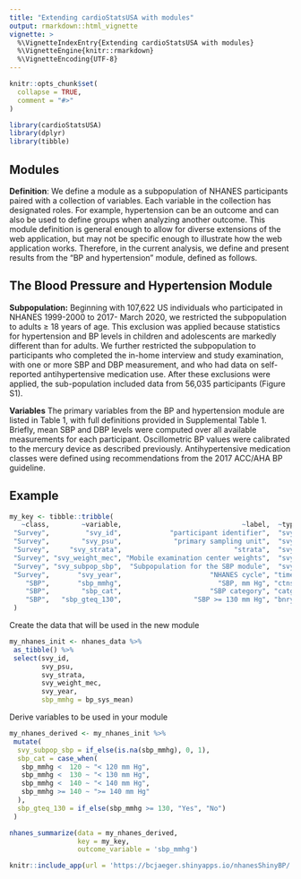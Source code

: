 ```yaml
---
title: "Extending cardioStatsUSA with modules"
output: rmarkdown::html_vignette
vignette: >
  %\VignetteIndexEntry{Extending cardioStatsUSA with modules}
  %\VignetteEngine{knitr::rmarkdown}
  %\VignetteEncoding{UTF-8}
---
```


```r
knitr::opts_chunk$set(
  collapse = TRUE,
  comment = "#>"
)
```

```r
library(cardioStatsUSA)
library(dplyr)
library(tibble)
```

## Modules

**Definition**: We define a module as a subpopulation of NHANES participants paired with a collection of variables. Each variable in the collection has designated roles. For example, hypertension can be an outcome and can also be used to define groups when analyzing another outcome. This module definition is general enough to allow for diverse extensions of the web application, but may not be specific enough to illustrate how the web application works. Therefore, in the current analysis, we define and present results from the "BP and hypertension" module, defined as follows.


## The Blood Pressure and Hypertension Module

**Subpopulation:** Beginning with 107,622 US individuals who participated in NHANES 1999-2000 to 2017- March 2020, we restricted the subpopulation to adults ≥ 18 years of age. This exclusion was applied because statistics for hypertension and BP levels in children and adolescents are markedly different than for adults. We further restricted the subpopulation to participants who completed the in-home interview and study examination, with one or more SBP and DBP measurement, and who had data on self-reported antihypertensive medication use. After these exclusions were applied, the sub-population included data from 56,035 participants (Figure S1).

**Variables** The primary variables from the BP and hypertension module are listed in Table 1, with full definitions provided in Supplemental Table 1. Briefly, mean SBP and DBP levels were computed over all available measurements for each participant. Oscillometric BP values were calibrated to the mercury device as described previously. Antihypertensive medication classes were defined using recommendations from the 2017 ACC/AHA BP guideline.

## Example

```r
my_key <- tibble::tribble(
   ~class,        ~variable,                              ~label,  ~type, ~outcome, ~group, ~subset, ~stratify, ~module, ~description,
 "Survey",         "svy_id",            "participant identifier",  "svy",    FALSE,  FALSE,   FALSE,     FALSE,  "none",  NA_character_,
 "Survey",        "svy_psu",             "primary sampling unit",  "svy",    FALSE,  FALSE,   FALSE,     FALSE,  "none",  NA_character_,
 "Survey",     "svy_strata",                            "strata",  "svy",    FALSE,  FALSE,   FALSE,     FALSE,  "none",  NA_character_,
 "Survey", "svy_weight_mec", "Mobile examination center weights",  "svy",    FALSE,  FALSE,   FALSE,     FALSE,  "none",  NA_character_,
 "Survey", "svy_subpop_sbp",  "Subpopulation for the SBP module",  "svy",    FALSE,  FALSE,   FALSE,     FALSE,  "none",  NA_character_,
 "Survey",       "svy_year",                      "NHANES cycle", "time",    FALSE,  FALSE,   FALSE,     FALSE,  "none",  NA_character_,
    "SBP",       "sbp_mmhg",                        "SBP, mm Hg", "ctns",     TRUE,   TRUE,    TRUE,      TRUE,   "sbp",  "Systolic blood pressure in mm Hg",
    "SBP",        "sbp_cat",                      "SBP category", "catg",     TRUE,   TRUE,    TRUE,      TRUE,   "sbp",  "Systolic blood pressure categories",
    "SBP",   "sbp_gteq_130",                  "SBP >= 130 mm Hg", "bnry",     TRUE,   TRUE,    TRUE,      TRUE,   "sbp",  "Systolic blood pressure in hypertensive range?"
 )

```

Create the data that will be used in the new module

```r

my_nhanes_init <- nhanes_data %>%
 as_tibble() %>%
 select(svy_id,
        svy_psu,
        svy_strata,
        svy_weight_mec,
        svy_year,
        sbp_mmhg = bp_sys_mean)

```


Derive variables to be used in your module

```r

my_nhanes_derived <- my_nhanes_init %>%
 mutate(
  svy_subpop_sbp = if_else(is.na(sbp_mmhg), 0, 1),
  sbp_cat = case_when(
   sbp_mmhg <  120 ~ "< 120 mm Hg",
   sbp_mmhg <  130 ~ "< 130 mm Hg",
   sbp_mmhg <  140 ~ "< 140 mm Hg",
   sbp_mmhg >= 140 ~ ">= 140 mm Hg"
  ),
  sbp_gteq_130 = if_else(sbp_mmhg >= 130, "Yes", "No")
 )

nhanes_summarize(data = my_nhanes_derived,
                 key = my_key,
                 outcome_variable = 'sbp_mmhg')

```


```r

knitr::include_app(url = 'https://bcjaeger.shinyapps.io/nhanesShinyBP/')

```

